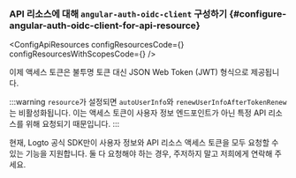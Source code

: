

### API 리소스에 대해 `angular-auth-oidc-client` 구성하기 \{#configure-angular-auth-oidc-client-for-api-resource}

<ApiResourcesDescription />

<ConfigApiResources
  configResourcesCode={<ConfigResourcesCode />}
  configResourcesWithScopesCode={<ConfigResourcesWithScopesCode />}
/>

이제 액세스 토큰은 불투명 토큰 대신 JSON Web Token (JWT) 형식으로 제공됩니다.

:::warning
`resource`가 설정되면 `autoUserInfo`와 `renewUserInfoAfterTokenRenew`는 비활성화됩니다. 이는 액세스 토큰이 사용자 정보 엔드포인트가 아닌 특정 API 리소스를 위해 요청되기 때문입니다.
:::

현재, Logto 공식 SDK만이 사용자 정보와 API 리소스 액세스 토큰을 모두 요청할 수 있는 기능을 지원합니다. 둘 다 요청해야 하는 경우, 주저하지 말고 저희에게 연락해 주세요.
